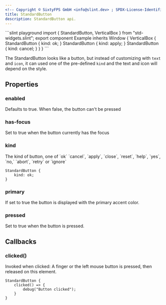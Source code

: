 ```yaml
---
<!-- Copyright © SixtyFPS GmbH <info@slint.dev> ; SPDX-License-Identifier: MIT -->
title: StandardButton
description: StandardButton api.
---
```



<CodeSnippetMD imagePath="/src/assets/generated/std-widgets-standardbutton.png"  imageWidth="200" imageHeight="200"  imageAlt='std-widgets standardbutton example'>
```slint playground
import { StandardButton, VerticalBox } from "std-widgets.slint";
export component Example inherits Window {
  VerticalBox {
    StandardButton { kind: ok; }
    StandardButton { kind: apply; }
    StandardButton { kind: cancel; }
  }
}
```
</CodeSnippetMD>

The StandardButton looks like a button, but instead of customizing with `text` and `icon`,
it can used one of the pre-defined `kind` and the text and icon will depend on the style.

## Properties

### enabled
<SlintProperty typeName="bool" propName="enabled" default="true" >
Defaults to true. When false, the button can't be pressed
</SlintProperty>

### has-focus
<SlintProperty typeName="bool" propName="has-focus" default="false" propertyVisibility="out">
Set to true when the button currently has the focus
</SlintProperty>

### kind
<SlintProperty typeName="enum" propName="kind" default="ok" enumName="StandardButtonKind" >
The kind of button, one of `ok` `cancel`, `apply`, `close`, `reset`, `help`, `yes`, `no,` `abort`, `retry` or `ignore`

```slint "kind: ok;"
StandardButton {
    kind: ok;
}
```
</SlintProperty>

### primary
<SlintProperty propName="primary" typeName="bool" defaultValue="false">
If set to true the button is displayed with the primary accent color.
</SlintProperty>

### pressed
<SlintProperty typeName="bool" propName="pressed" default="false" propertyVisibility="out">
Set to true when the button is pressed.
</SlintProperty>

## Callbacks

### clicked()

Invoked when clicked: A finger or the left mouse button is pressed, then released on this element.

```slint {2-4}
StandardButton {
    clicked() => {
        debug("Button clicked");
    }
}
```
